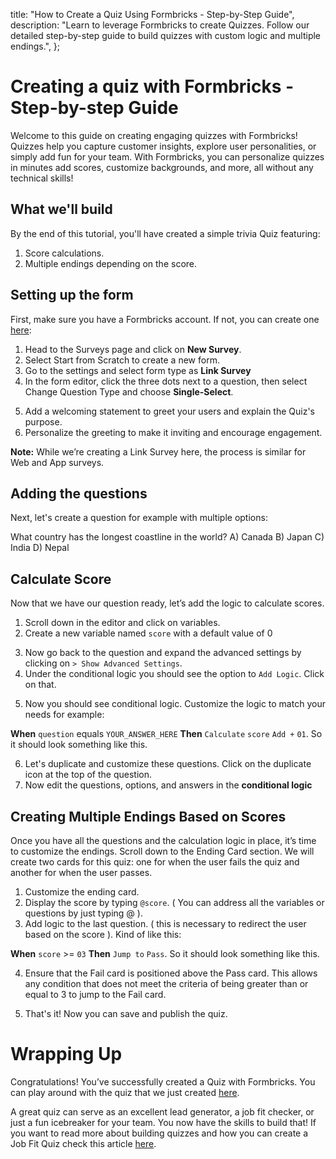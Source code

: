 

 title: "How to Create a Quiz Using Formbricks - Step-by-Step Guide",
 description:
   "Learn to leverage Formbricks to create Quizzes. Follow our detailed step-by-step guide to build quizzes with custom logic and multiple endings.",
};


# Creating a quiz with Formbricks - Step-by-step Guide


Welcome to this guide on creating engaging quizzes with Formbricks! Quizzes help you capture customer insights, explore user personalities, or simply add fun for your team. With Formbricks, you can personalize quizzes in minutes add scores, customize backgrounds, and more, all without any technical skills!


## What we'll build


By the end of this tutorial, you'll have created a simple trivia Quiz featuring:


1. Score calculations.
2. Multiple endings depending on the score.


## Setting up the form


First, make sure you have a Formbricks account. If not, you can create one [here](https://app.escuta.ai):


1. Head to the Surveys page and click on **New Survey**.
2. Select Start from Scratch to create a new form.
3. Go to the settings and select form type as **Link Survey**
4. In the form editor, click the three dots next to a question, then select Change Question Type and choose **Single-Select**.


<MdxImage
 src={SingleSelect}
 alt="Change Question type to Single-Select"
 quality="100"
 className="max-w-full rounded-lg sm:max-w-2xl"
/>


5. Add a welcoming statement to greet your users and explain the Quiz's purpose.
6. Personalize the greeting to make it inviting and encourage engagement.




**Note:** While we’re creating a Link Survey here, the process is similar for Web and App surveys.


## Adding the questions


Next, let's create a question for example with multiple options:


What country has the longest coastline in the world?
A) Canada
B) Japan
C) India
D) Nepal


<MdxImage
 src={Quiz}
 alt="Sample Question"
 quality="100"
 className="max-w-full rounded-lg sm:max-w-xl"
/>


## Calculate Score


Now that we have our question ready, let’s add the logic to calculate scores.


1. Scroll down in the editor and click on variables.
2. Create a new variable named `score` with a default value of 0


<MdxImage
 src={Score}
 alt="Create Variable named Score image"
 quality="100"
 className="max-w-full rounded-lg sm:max-w-xl"
/>


3. Now go back to the question and expand the advanced settings by clicking on `> Show Advanced Settings`.
4. Under the conditional logic you should see the option to `Add Logic`. Click on that.


<MdxImage
 src={AddLogic}
 alt="Add Logic Button"
 quality="100"
 className="max-w-full rounded-lg sm:max-w-xl"
/>


5. Now you should see conditional logic. Customize the logic to match your needs for example:


**When** `question` equals `YOUR_ANSWER_HERE` **Then** `Calculate` `score` `Add +` `01`. So it should look something like this.


<MdxImage
 src={WhenThen}
 alt="When-Then Conditional Logic"
 quality="100"
 className="max-w-full rounded-lg sm:max-w-xl"
/>




6. Let's duplicate and customize these questions. Click on the duplicate icon at the top of the question.
7. Now edit the questions, options, and answers in the **conditional logic**


## Creating Multiple Endings Based on Scores


Once you have all the questions and the calculation logic in place, it’s time to customize the endings. Scroll down to the Ending Card section. We will create two cards for this quiz: one for when the user fails the quiz and another for when the user passes.


1. Customize the ending card.
2. Display the score by typing `@score`. ( You can address all the variables or questions by just typing @ ).
3. Add logic to the last question. ( this is necessary to redirect the user based on the score ). Kind of like this:


**When** `score` >= `03` **Then** `Jump to` `Pass`. So it should look something like this.


<MdxImage
 src={EndingLogic}
 alt="Conditional Logic for ending card"
 quality="100"
 className="max-w-full rounded-lg sm:max-w-xl"
/>


4. Ensure that the Fail card is positioned above the Pass card. This allows any condition that does not meet the criteria of being greater than or equal to 3 to jump to the Fail card.


<MdxImage
 src={PassFail}
 alt="Pass or Fail ending Cards"
 quality="100"
 className="max-w-full rounded-lg sm:max-w-xl"
/>


5. That's it! Now you can save and publish the quiz.


# Wrapping Up


Congratulations! You’ve successfully created a Quiz with Formbricks. You can play around with the quiz that we just created [here](https://app.escuta.ai/s/cm2wwt3vu0001ir8o7ys0bezz).


A great quiz can serve as an excellent lead generator, a job fit checker, or just a fun icebreaker for your team. You now have the skills to build that!  If you want to read more about building quizzes and how you can create a Job Fit Quiz check this article [here](https://www.harshbhat.me/blog/formbricks-quiz).


